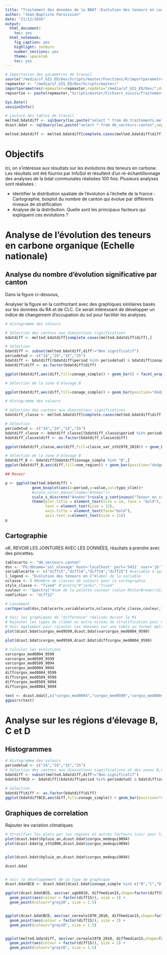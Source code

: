 ```yaml
---
title: "Traitement des données de la BDAT :Evolution des teneurs en carbone organique"
author: "Jean-Baptiste Paroissien"
date: "21/12/2016"
output:
  html_document:
    toc: yes
  html_notebook:
    fig_caption: yes
    highlight: zenburn
    number_sections: yes
    theme: spacelab
    toc: yes
---
```



```r
# Importation des paramètres de travail
source("/media/sf_GIS_ED/Dev/Scripts/master/Fonctions/R/importparametres.R")
repmaster <- "/media/sf_GIS_ED/Dev/Scripts/master/"
importparametres(repmaster=repmaster,repdata="/media/sf_GIS_ED/Dev/",dsn="PG:dbname='sol_elevage' host='localhost' port='5432' user='jb'")
repsortie <- paste(repmaster,"Scripts/master/Fichiers_suivis/Traitements/Fichiers/",sep="") #répertoire de sortie pour des différents fichiers
```

```r
Sys.Date()
sessionInfo()
```

```r
# Lecture des tables de travail
melted.bdatdiff <- sqlQuery(loc,paste("select * from dm_traitements.melted_bdatdiff",sep=""),as.is=c(FALSE,TRUE,TRUE,TRUE,TRUE,TRUE,TRUE,TRUE))
dcast.bdat <- sqlQuery(loc,paste("select * from dm_vecteurs.canton",sep=""))

melted.bdatdiff <- melted.bdatdiff[complete.cases(melted.bdatdiff$diff),]
```

# Objectifs

Ici, on s'intéresse aux résultats sur les évolutions des teneurs en carbone. Les résultats ont été fournis par InfoSol et résultent d'un ré-échantillonnage des analyses de la bdat communales réalisées 100 fois. Plusieurs analyses sont réalisées :

- Identifier la distribution spatiale de l'évolution à l'échelle de la france : Cartographie, boxplot du nombre de canton qui évolue par différents niveaux de stratification
- Analyse de la distribution. Quelle sont les principaux facteurs qui expliquent ces évolutions ?


# Analyse de l'évolution des teneurs en carbone organique (Echelle nationale)


## Analyse du nombre d'évolution significative par canton

Dans la figure ci-dessous,

Analyser la figure en la confrontant avec des graphiques similaires basés sur les données du RA et de CLC.
Ce serait intéressant de développer un indice de changement d'occupation du sol pour faciliter les analyses.

```r
# Histogramme des valeurs 

# Sélection des cantons aux diminutions significatives
bdatdiff <- melted.bdatdiff[complete.cases(melted.bdatdiff$diff),]

# Sélection
bdatdiff <- subset(melted.bdatdiff,diff!="Non significatif")
periodetud <- c("14","24","15","25")
bdatdiff <- bdatdiff[(bdatdiff$period %in% periodetud) & bdatdiff$zonage_simple != "H" & bdatdiff$zonage_simple != "G" & bdatdiff$zonage_simple != "F", ]
bdatdiff$diff <- as.factor(bdatdiff$diff)
```

```r
ggplot(bdatdiff,aes(diff,fill=zonage_simple)) + geom_bar() + facet_wrap(~ period)

# Sélection de la zone d'élevage B

ggplot(bdatdiff,aes(diff,fill=zonage_simple)) + geom_bar(position="dodge") + facet_wrap(~ period)
```

```r
# Histogramme des valeurs 

# Sélection des cantons aux diminutions significatives
bdatdiff_classe <- melted.bdatdiff[complete.cases(melted.bdatdiff$diff) & complete.cases(melted.bdatdiff$classe_var_sth1979_2010) & melted.bdatdiff$diff !="Non significatif",]

# Sélection
periodetud <- c("14","24","15","25")
bdatdiff_classe <- bdatdiff_classe[(bdatdiff_classe$period %in% periodetud), ]
bdatdiff_classe$diff <- as.factor(bdatdiff_classe$diff)

ggplot(bdatdiff_classe,aes(diff,fill=classe_var_sth1979_2010)) + geom_bar(position="dodge") + facet_wrap(~ period)

# Sélection de la zone d'élevage B
bdatdiff_B <- bdatdiff[bdatdiff$zonage_simple %in% "B",]
ggplot(bdatdiff_B,aes(diff,fill=nom_region)) + geom_bar(position="dodge") + facet_wrap(~ period)

```





```r
## Revoir

p <- ggplot(melted.bdatdiff) +
            geom_boxplot(aes(x=period,y=value,col=typo_clim))+
            #scale_color_manual(name="Années")+
            scale_x_discrete("Années")+scale_y_continuous("Teneur en carbone (g/kg)")+
            theme(plot.title = element_text(size = 14, face = "bold"), 
                  text = element_text(size = 12),
                  axis.title = element_text(face="bold"),
                  axis.text.x=element_text(size = 11))
p 

```


## Cartographie

oK, REVOIR LES JOINTURES AVEC LES DONNÉES, résultats à prendre avec des pincettes.

```r
tablecarto <- "dm_vecteurs.canton" 
dsn <- "PG:dbname='sol_elevage' host='localhost' port='5432' user='jb'" 
variablecarto <- c("diff15","diff14","diff24","diff25") #variable à spatialiser
l_legend <- "Evolution des teneurs en C"#label de la variable
nclasse <- 3 #Nombre de classes de valeurs pour la cartographie
style_classe <- "fixed" #"pretty"#"jenks","fixed"
couleur <- "Spectral"#nom de la palette couleur (selon RColorBrewer)display.brewer.all() pour connaître les différentes palettes
nomfichier <- "diff12"

# Lancement
cartoperiod(dsn,tablecarto,variablecarto,nclasse,style_classe,couleur,l_legend=l_legend,repsortie,nomfichier,dept=FALSE,reg=FALSE)
```






```r
# Voir les graphiques de "différence" réalisés durant le M1
# Rajouter les types de climat ou autre niveau de stratification pour voir l'influence de ces régions sur les pertes 
# Voir également pour rajouter ces données sur une table au format melt
plot(dcast.bdat$corgox_med9599,dcast.bdat$varcorgox_med0004_9599)

plot(dcast.bdat$corgox_med9599,dcast.bdat$diffcorgox_med0004_9599)

# Calculer les évolutions
varcorgox_med0004_9599 
varcorgox_med0509_9599
varcorgox_med0509_9094
varcorgox_med0004_9094
diffcorgox_med0004_9599
diffcorgox_med0509_9599
diffcorgox_med0509_9094
diffcorgox_med0004_9094

test <- dcast.bdat[,c("corgox_med9094","corgox_med9599","corgox_med0004","corgox_med0509")]
ggpairs(test)

```

# Analyse sur les régions d'élevage B, C et D

## Histogrammes
```r
# Histogramme des valeurs 
periodetud <- c("14","24","15","25")
# Sélection des cantons aux diminutions significatives et des zones B,C et D
bdatdiff <- subset(melted.bdatdiff,diff!="Non significatif")
bdatdiffBCD <- bdatdiff[(bdatdiff$period %in% periodetud) & bdatdiff$zonage_simple %in% c("B","C","D"), ]

# Sélection
bdatdiff$diff <- as.factor(bdatdiff$diff)
ggplot(bdatdiffBCD,aes(diff,fill=zonage_simple)) + geom_bar(position="dodge") + facet_wrap(~period)

```

## Graphiques de correlation
 Rajouter les variation climatiques

```r

# Stratifier les plots par les régions et autres facteurs (voir pour la classification climatique)
plot(dcast.bdat$hpluie_an,dcast.bdat$corgox_medequi9094)
plot(dcast.bdat$p_sth2000,dcast.bdat$corgox_medequi9094)


plot(dcast.bdat$hpluie_an,dcast.bdat$corgox_medequi9094)

dcast.bdat


# Voir le développement de ce type de graphique
dcast.bdatBCD <- dcast.bdat[dcast.bdat$zonage_simple %in% c("B","C","D"),]

ggplot(dcast.bdatBCD, aes(var_ugb8810, diffmedian15,shape=factor(diff15))) +
  geom_point(aes(colour = factor(diff15)), size = 2) +
  geom_point(colour="grey10", size = 1.5)


ggplot(dcast.bdatBCD, aes(var_cereale1970_2010, diffmedian15,shape=factor(diff15))) +
  geom_point(aes(colour = factor(diff15)), size = 2) +
  geom_point(colour="grey10", size = 1.5)


ggplot(melted.bdatdiff, aes(var_cereale1970_2010, diffmedian15,shape=factor(diff15))) +
  geom_point(aes(colour = factor(diff15)), size = 2) +
  geom_point(colour="grey10", size = 1.5)




```













